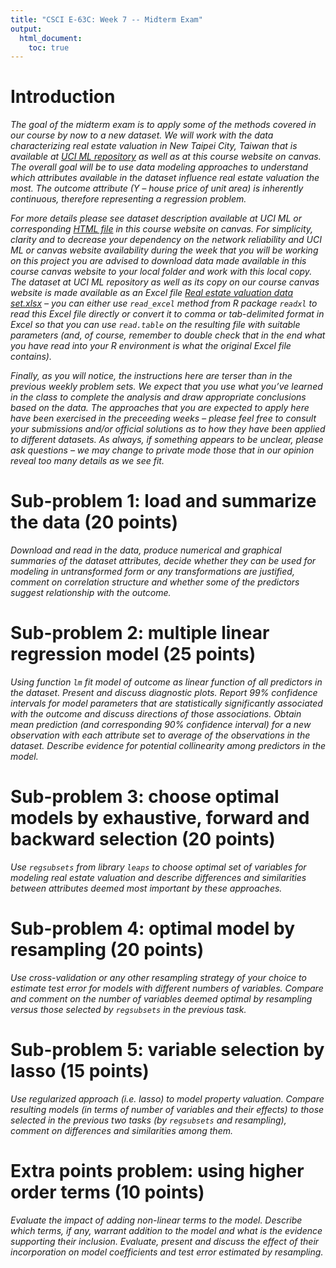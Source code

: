---
title: "CSCI E-63C: Week 7 -- Midterm Exam"
output:
  html_document:
    toc: true
---

# Introduction

*The goal of the midterm exam is to apply some of the methods covered in our course by now to a new dataset.  We will work with the data characterizing real estate valuation in New Taipei City, Taiwan that is available at [UCI ML repository](https://archive.ics.uci.edu/ml/datasets/Real+estate+valuation+data+set) as well as at this course website on canvas. The overall goal will be to use data modeling approaches to understand which attributes available in the dataset influence real estate valuation the most.  The outcome attribute (Y -- house price of unit area) is inherently continuous, therefore representing a regression problem.*

*For more details please see dataset description available at UCI ML or corresponding [HTML file](https://canvas.harvard.edu/files/8396679/download?download_frd=1) in this course website on canvas.  For simplicity, clarity and to decrease your dependency on the network reliability and UCI ML or canvas website availability during the week that you will be working on this project you are advised to download data made available in this course canvas website to your local folder and work with this local copy. The dataset at UCI ML repository as well as its copy on our course canvas website is made available as an Excel file [Real estate valuation data set.xlsx](https://canvas.harvard.edu/files/8396680/download?download_frd=1) -- you can either use `read_excel` method from R package `readxl` to read this Excel file directly or convert it to comma or tab-delimited format in Excel so that you can use `read.table` on the resulting file with suitable parameters (and, of course, remember to double check that in the end what you have read into your R environment is what the original Excel file contains).*

*Finally, as you will notice, the instructions here are terser than in the previous weekly problem sets. We expect that you use what you've learned in the class to complete the analysis and draw appropriate conclusions based on the data.  The approaches that you are expected to apply here have been exercised in the preceeding weeks -- please feel free to consult your submissions and/or official solutions as to how they have been applied to different datasets.  As always, if something appears to be unclear, please ask questions -- we may change to private mode those that in our opinion reveal too many details as we see fit.*

# Sub-problem 1: load and summarize the data (20 points)

*Download and read in the data, produce numerical and graphical summaries of the dataset attributes, decide whether they can be used for modeling in untransformed form or any transformations are justified, comment on correlation structure and whether some of the predictors suggest relationship with the outcome.*

# Sub-problem 2: multiple linear regression model (25 points)

*Using function `lm` fit model of outcome as linear function of all predictors in the dataset. Present and discuss diagnostic plots. Report 99% confidence intervals for model parameters that are statistically significantly associated with the outcome and discuss directions of those associations. Obtain mean prediction (and corresponding 90% confidence interval) for a new observation with each attribute set to average of the observations in the dataset. Describe evidence for potential collinearity among predictors in the model.*

# Sub-problem 3: choose optimal models by exhaustive, forward and backward selection (20 points)

*Use `regsubsets` from library `leaps` to choose optimal set of variables for modeling real estate valuation and describe differences and similarities between attributes deemed most important by these approaches.*

# Sub-problem 4: optimal model by resampling (20 points)

*Use cross-validation or any other resampling strategy of your choice to estimate test error for models with different numbers of variables.  Compare and comment on the number of variables deemed optimal by resampling versus those selected by `regsubsets` in the previous task.*

# Sub-problem 5: variable selection by lasso (15 points)

*Use regularized approach (i.e. lasso) to model property valuation.  Compare resulting models (in terms of number of variables and their effects) to those selected in the previous two tasks (by `regsubsets` and resampling), comment on differences and similarities among them.*

# Extra points problem: using higher order terms (10 points)

*Evaluate the impact of adding non-linear terms to the model.  Describe which terms, if any, warrant addition to the model and what is the evidence supporting their inclusion.  Evaluate, present and discuss the effect of their incorporation on model coefficients and test error estimated by resampling.*
